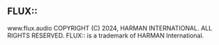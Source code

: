 ## FLUX::

www.flux.audio
COPYRIGHT (C) 2024, HARMAN INTERNATIONAL. ALL RIGHTS RESERVED.
FLUX:: is a trademark of HARMAN International.